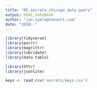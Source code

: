 ```yaml
---
title: "05_socrata_chicago_data_query"
output: html_notebook
author: "jan.zymla@renault.com"
date: "2018--"
---
```


```r
library(tidyverse)
library(purrr)
library(magrittr)
library(lubridate)
library(data.table)
```

```r
library(httr)
library(jsonlite)
```

```r
keys <- read_csv('secrets/keys.csv')
```

```r

```

